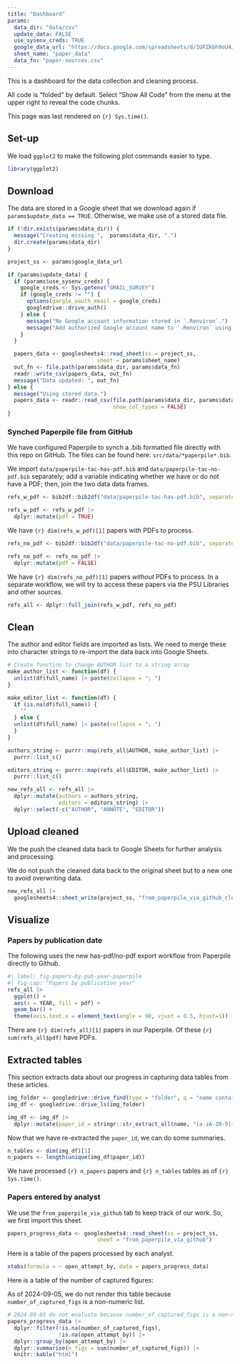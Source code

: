 ```yaml
---
title: "Dashboard"
params:
  data_dir: "data/csv"
  update_data: FALSE
  use_sysenv_creds: TRUE
  google_data_url: "https://docs.google.com/spreadsheets/d/1UFZkbh9oU4JHpYsrkDQcNmDyqD4J-qB74dhyMzIkqKs/edit?usp=sharing"
  sheet_name: "paper_data"
  data_fn: "paper-sources.csv"
---
```


This is a dashboard for the data collection and cleaning process.

All code is "folded" by default.
Select "Show All Code" from the menu at the upper right to reveal the code chunks.

This page was last rendered on `{r} Sys.time()`.

## Set-up

We load `ggplot2` to make the following plot commands easier to type.

```r
library(ggplot2)
```

## Download

The data are stored in a Google sheet that we download again if `params$update_data == TRUE`.
Otherwise, we make use of a stored data file.

```r
if (!dir.exists(params$data_dir)) {
  message("Creating missing ",  params$data_dir, ".")
  dir.create(params$data_dir)
}

project_ss <- params$google_data_url

if (params$update_data) {
  if (params$use_sysenv_creds) {
    google_creds <- Sys.getenv("GMAIL_SURVEY")
    if (google_creds != "") {
      options(gargle_oauth_email = google_creds)
      googledrive::drive_auth()
    } else {
      message("No Google account information stored in `.Renviron`.")
      message("Add authorized Google account name to `.Renviron` using `usethist::edit_r_environ()`.")
    }
  }

  papers_data <- googlesheets4::read_sheet(ss = project_ss,
                            sheet = params$sheet_name)
  out_fn <- file.path(params$data_dir, params$data_fn)
  readr::write_csv(papers_data, out_fn)
  message("Data updated: ", out_fn)
} else {
  message("Using stored data.")
  papers_data <- readr::read_csv(file.path(params$data_dir, params$data_fn),
                                 show_col_types = FALSE)
}
```

### Synched Paperpile file from GitHub

We have configured Paperpile to synch a .bib formatted file directly with this repo on GitHub.
The files can be found here: `src/data/*paperpile*.bib`.

We import `data/paperpile-tac-has-pdf.bib` and `data/paperpile-tac-no-pdf.bib` separately; add a variable indicating whether we have or do not have a PDF; then, join the two data data frames.

```r
refs_w_pdf <- bib2df::bib2df("data/paperpile-tac-has-pdf.bib", separate_names = TRUE)

refs_w_pdf <- refs_w_pdf |>
  dplyr::mutate(pdf = TRUE)
```

We have `{r} dim(refs_w_pdf)[1]` papers with PDFs to process.

```r
refs_no_pdf <- bib2df::bib2df("data/paperpile-tac-no-pdf.bib", separate_names = TRUE)

refs_no_pdf <- refs_no_pdf |>
  dplyr::mutate(pdf = FALSE)
```

We have `{r} dim(refs_no_pdf)[1]` papers *without* PDFs to process.
In a separate workflow, we will try to access these papers via the PSU Libraries and other sources.

```r
refs_all <- dplyr::full_join(refs_w_pdf, refs_no_pdf)
```

## Clean

The author and editor fields are imported as lists.
We need to merge these into character strings to re-import the data back into Google Sheets.

```r
# Create function to change AUTHOR list to a string array
make_author_list <- function(df) {
  unlist(df$full_name) |> paste(collapse = "; ")
}

make_editor_list <- function(df) {
  if (is.na(df$full_name)) {
    ""
  } else {
  unlist(df$full_name) |> paste(collapse = "; ")    
  }
}

authors_string <- purrr::map(refs_all$AUTHOR, make_author_list) |> 
  purrr::list_c()

editors_string <- purrr::map(refs_all$EDITOR, make_author_list) |> 
  purrr::list_c()

new_refs_all <- refs_all |>
  dplyr::mutate(authors = authors_string,
                editors = editors_string) |>
  dplyr::select(-c("AUTHOR", "ANNOTE", "EDITOR"))
```

## Upload cleaned

We the push the cleaned data back to Google Sheets for further analysis and processing.

::: {.callout-warning}

We do not push the cleaned data back to the original sheet but to a new one to avoid overwriting data.

:::

```r
new_refs_all |> 
  googlesheets4::sheet_write(project_ss, "from_paperpile_via_github_cleaned")
```

## Visualize

### Papers by publication date

The following uses the new has-pdf/no-pdf export workflow from Paperpile directly to Github.

```r
#| label: fig-papers-by-pub-year-paperpile
#| fig-cap: "Papers by publication year"
refs_all |>
  ggplot() +
  aes(x = YEAR, fill = pdf) +
  geom_bar() +
  theme(axis.text.x = element_text(angle = 90, vjust = 0.5, hjust=1))
```

There are `{r} dim(refs_all)[1]` papers in our Paperpile. Of these `{r} sum(refs_all$pdf)` have PDFs.

## Extracted tables

This section extracts data about our progress in capturing data tables from these articles.

```r
img_folder <- googledrive::drive_find(type = "folder", q = "name contains 'legacy'")
img_df <- googledrive::drive_ls(img_folder)

img_df <- img_df |>
  dplyr::mutate(paper_id = stringr::str_extract_all(name, "[a-zA-Z0-9]+\\-[a-z]{2}"))
```

Now that we have re-extracted the `paper_id`, we can do some summaries.

```r
n_tables <- dim(img_df)[1]
n_papers <- length(unique(img_df$paper_id))
```

We have processed `{r} n_papers` papers and `{r} n_tables` tables as of `{r} Sys.time()`.

### Papers entered by analyst

We use the `from_paperpile_via_github` tab to keep track of our work.
So, we first import this sheet.

```r
papers_progress_data <- googlesheets4::read_sheet(ss = project_ss,
                            sheet = "from_paperpile_via_github")
```

Here is a table of the papers processed by each analyst.

```r
xtabs(formula = ~ open_attempt_by, data = papers_progress_data)
```

Here is a table of the number of captured figures:

::: {.callout-warning}
As of 2024-09-05, we do not render this table because `number_of_captured_figs` is a non-numeric list.
:::

```r
# 2024-09-05 do not evaluate because number_of_captured_figs is a non-numeric list
papers_progress_data |>
  dplyr::filter(!is.na(number_of_captured_figs),
                !is.na(open_attempt_by)) |>
  dplyr::group_by(open_attempt_by) |>
  dplyr::summarise(n_figs = sum(number_of_captured_figs)) |>
  knitr::kable("html")
```

<!-- ### Papers by open status -->

<!-- #### On PSU network -->

<!-- ```{r} -->
<!-- #| label: fig-openable-papers -->
<!-- #| fig-cap: "Papers with openable URLs" -->
<!-- papers_data |> -->
<!--   ggplot() + -->
<!--   aes(x = url_openable) + -->
<!--   geom_bar() -->
<!-- ``` -->

<!-- #### Access via PSU Libraries -->
